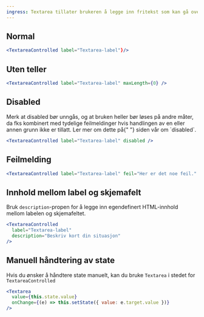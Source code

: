 ```yaml
---
ingress: Textarea tillater brukeren å legge inn fritekst som kan gå over flere linjer.
---
```



## Normal

<Example>
  <TextareaControlled label="Textarea-label" />
</Example>

```jsx
<TextareaControlled label="Textarea-label"}/>
```

## Uten teller

<Example>
  <TextareaControlled label="Textarea-label" maxLength={0} />
</Example>

```jsx
<TextareaControlled label="Textarea-label" maxLength={0} />
```

## Disabled

<Alertstripe type="advarsel">
  Merk at disabled bør unngås, og at bruken heller bør løses på andre måter, da
  fks kombinert med tydelige feilmeldinger hvis handlingen av en eller annen
  grunn ikke er tillatt. Ler mer om dette på{" "}
  <Lenke href="/accessibility/disabled">siden vår om `disabled`</Lenke>.
</Alertstripe>

<Example>
  <TextareaControlled label="Textarea-label" disabled />
</Example>

```jsx
<TextareaControlled label="Textarea-label" disabled />
```

## Feilmelding

<Example>
  <TextareaControlled label="Textarea-label" feil="Her er det noe feil." />
</Example>

```jsx
<TextareaControlled label="Textarea-label" feil="Her er det noe feil." />
```

## Innhold mellom label og skjemafelt

Bruk `description`-propen for å legge inn egendefinert HTML-innhold mellom labelen og skjemafeltet.

<Example>
  <TextareaControlled
    label="Textarea-label"
    description="Beskriv kort din situasjon"
  />
</Example>

```jsx
<TextareaControlled
  label="Textarea-label"
  description="Beskriv kort din situasjon"
/>
```

## Manuell håndtering av state

Hvis du ønsker å håndtere state manuelt, kan du bruke `Textarea` i stedet for `TextareaControlled`

<Example>
  <TextareaExample />
</Example>

```jsx
<Textarea
  value={this.state.value}
  onChange={(e) => this.setState({ value: e.target.value })}
/>
```
